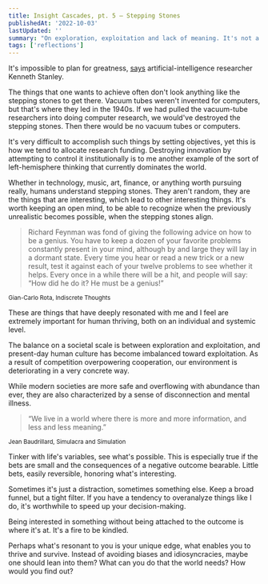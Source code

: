 ```yaml
---
title: Insight Cascades, pt. 5 — Stepping Stones
publishedAt: '2022-10-03'
lastUpdated: ''
summary: "On exploration, exploitation and lack of meaning. It's not a malfunction, it's a signal."
tags: ['reflections']
---
```


It's impossible to plan for greatness, [says](https://www.goodreads.com/en/book/show/25670869-why-greatness-cannot-be-planned)
artificial-intelligence researcher Kenneth Stanley.

The things that one wants to achieve often don't look anything like the stepping stones to get there.
Vacuum tubes weren't invented for computers, but that's where they led in the 1940s. If we had pulled the vacuum-tube researchers
into doing computer research, we would've destroyed the stepping stones. Then there would be no vacuum tubes or computers.

It's very difficult to accomplish such things by setting objectives, yet this is how we tend to allocate research funding. Destroying
innovation by attempting to control it institutionally is to me another example of the sort of left-hemisphere thinking
that currently dominates the world.

Whether in technology, music, art, finance, or anything worth pursuing really, humans understand stepping stones. They aren't random,
they are the things that are interesting, which lead to other interesting things. It's worth keeping an open mind, to be able to
recognize when the previously unrealistic becomes possible, when the stepping stones align.

> Richard Feynman was fond of giving the following advice on how to be a genius. You have to keep a dozen of your favorite problems
> constantly present in your mind, although by and large they will lay in a dormant state. Every time you hear or read a new trick
> or a new result, test it against each of your twelve problems to see whether it helps.
> Every once in a while there will be a hit, and people will say: “How did he do it? He must be a genius!”

<small>Gian-Carlo Rota, Indiscrete Thoughts</small>

These are things that have deeply resonated with me and I feel are extremely important for human thriving,
both on an individual and systemic level.

The balance on a societal scale is between exploration and exploitation, and present-day human culture has become
imbalanced toward exploitation. As a result of competition overpowering cooperation,
our environment is deteriorating in a very concrete way.

While modern societies are more safe and overflowing with abundance than ever, they are also characterized by
a sense of disconnection and mental illness.

> “We live in a world where there is more and more information, and less and less meaning.”

<small>Jean Baudrillard, Simulacra and Simulation</small>

Tinker with life's variables, see what's possible. This is especially true if the bets are small and the consequences
of a negative outcome bearable. Little bets, easily reversible, honoring what's interesting.

Sometimes it's just a distraction, sometimes something else. Keep a broad funnel, but a tight filter.
If you have a tendency to overanalyze things like I do, it's worthwhile to speed up your decision-making.

Being interested in something without being attached to the outcome is where it's at. It's a fire to be kindled.

Perhaps what's resonant to you is your unique edge, what enables you to thrive and survive. Instead of avoiding biases and idiosyncracies,
maybe one should lean into them? What can you do that the world needs? How would you find out?
